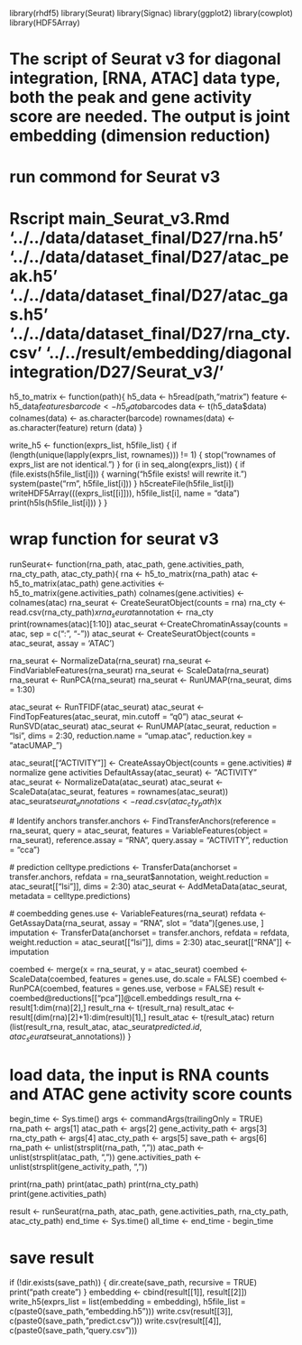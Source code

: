 
library(rhdf5)
library(Seurat)
library(Signac)
library(ggplot2)
library(cowplot)
library(HDF5Array)

# The script of Seurat v3 for diagonal integration, [RNA, ATAC] data type, both the peak and gene activity score are needed. The output is joint embedding (dimension reduction)
# run commond for Seurat v3
# Rscript main_Seurat_v3.Rmd  '../../data/dataset_final/D27/rna.h5' '../../data/dataset_final/D27/atac_peak.h5' '../../data/dataset_final/D27/atac_gas.h5' '../../data/dataset_final/D27/rna_cty.csv' '../../result/embedding/diagonal integration/D27/Seurat_v3/'

h5_to_matrix <- function(path){
    h5_data <- h5read(path,"matrix") 
    feature <- h5_data$features
    barcode <- h5_data$barcodes
    data <- t(h5_data$data)
    colnames(data) <- as.character(barcode)
    rownames(data) <- as.character(feature)
    return (data)
}

write_h5 <- function(exprs_list, h5file_list) {
  if (length(unique(lapply(exprs_list, rownames))) != 1) {
    stop("rownames of exprs_list are not identical.")
  }
  for (i in seq_along(exprs_list)) {
    if (file.exists(h5file_list[i])) {
      warning("h5file exists! will rewrite it.")
      system(paste("rm", h5file_list[i]))
    }
    h5createFile(h5file_list[i])
    writeHDF5Array(((exprs_list[[i]])), h5file_list[i], name = "data")
    print(h5ls(h5file_list[i]))
  }
}

# wrap function for seurat v3
runSeurat<- function(rna_path, atac_path, gene.activities_path, rna_cty_path, atac_cty_path){
  rna <- h5_to_matrix(rna_path)
  atac <- h5_to_matrix(atac_path)
  gene.activities <- h5_to_matrix(gene.activities_path)
  colnames(gene.activities) <- colnames(atac)
  rna_seurat <- CreateSeuratObject(counts = rna)
  rna_cty <- read.csv(rna_cty_path)$x
  rna_seurat$annotation <- rna_cty
  print(rownames(atac)[1:10])
  atac_seurat <-CreateChromatinAssay(counts = atac, sep = c(":", "-")) 
  atac_seurat  <- CreateSeuratObject(counts = atac_seurat, assay = 'ATAC') 

  rna_seurat <- NormalizeData(rna_seurat)
  rna_seurat <- FindVariableFeatures(rna_seurat)
  rna_seurat <- ScaleData(rna_seurat)
  rna_seurat <- RunPCA(rna_seurat)
  rna_seurat <- RunUMAP(rna_seurat, dims = 1:30)

  atac_seurat <- RunTFIDF(atac_seurat)
  atac_seurat <- FindTopFeatures(atac_seurat, min.cutoff = "q0")
  atac_seurat <- RunSVD(atac_seurat)
  atac_seurat <- RunUMAP(atac_seurat, reduction = "lsi", dims = 2:30, reduction.name = "umap.atac", reduction.key = "atacUMAP_")
  
  atac_seurat[["ACTIVITY"]] <- CreateAssayObject(counts = gene.activities)
  # normalize gene activities
  DefaultAssay(atac_seurat) <- "ACTIVITY"
  atac_seurat <- NormalizeData(atac_seurat)
  atac_seurat <- ScaleData(atac_seurat, features = rownames(atac_seurat))
  atac_seurat$seurat_annotations <- read.csv(atac_cty_path)$x
  
  # Identify anchors
  transfer.anchors <- FindTransferAnchors(reference = rna_seurat, query = atac_seurat, features =
                                            VariableFeatures(object = rna_seurat),
                                          reference.assay = "RNA", query.assay = "ACTIVITY", reduction = "cca") 

  # prediction
  celltype.predictions <- TransferData(anchorset = transfer.anchors, refdata = rna_seurat$annotation,
    weight.reduction = atac_seurat[["lsi"]], dims = 2:30)
  atac_seurat <- AddMetaData(atac_seurat, metadata = celltype.predictions)

  # coembedding
  genes.use <- VariableFeatures(rna_seurat)
  refdata <- GetAssayData(rna_seurat, assay = "RNA", slot = "data")[genes.use, ]
  imputation <- TransferData(anchorset = transfer.anchors, refdata = refdata, weight.reduction = atac_seurat[["lsi"]],
      dims = 2:30) 
  atac_seurat[["RNA"]] <- imputation
  
  coembed <- merge(x = rna_seurat, y = atac_seurat)
  coembed <- ScaleData(coembed, features = genes.use, do.scale = FALSE)
  coembed <- RunPCA(coembed, features = genes.use, verbose = FALSE)
  result <- coembed@reductions[["pca"]]@cell.embeddings
  result_rna <- result[1:dim(rna)[2],]
  result_rna <- t(result_rna)
  result_atac <- result[(dim(rna)[2]+1):dim(result)[1],]
  result_atac <- t(result_atac)
  return (list(result_rna, result_atac, atac_seurat$predicted.id, atac_seurat$seurat_annotations))
}

# load data, the input is RNA counts and ATAC gene activity score counts
begin_time <- Sys.time()
args <- commandArgs(trailingOnly = TRUE)
rna_path <- args[1] 
atac_path <- args[2] 
gene_activity_path <- args[3] 
rna_cty_path <- args[4] 
atac_cty_path <- args[5] 
save_path <- args[6] 
rna_path <- unlist(strsplit(rna_path, ",")) 
atac_path <- unlist(strsplit(atac_path, ","))
gene.activities_path <- unlist(strsplit(gene_activity_path, ","))

print(rna_path)
print(atac_path)
print(rna_cty_path)
print(gene.activities_path)

result <- runSeurat(rna_path, atac_path, gene.activities_path, rna_cty_path, atac_cty_path)
end_time <- Sys.time()
all_time <- end_time - begin_time

# save result
if (!dir.exists(save_path)) {
  dir.create(save_path, recursive = TRUE)
  print("path create")
}
embedding <- cbind(result[[1]], result[[2]])
write_h5(exprs_list = list(embedding = embedding), 
             h5file_list = c(paste0(save_path,"embedding.h5")))
write.csv(result[[3]], c(paste0(save_path,"predict.csv")))
write.csv(result[[4]], c(paste0(save_path,"query.csv")))

